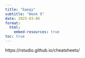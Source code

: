 ```yaml
---
title: "Ешеду"
subtitle: "Week 9"
date: 2025-03-06
format: 
  html:
    embed-resources: true
toc: true
---
```


https://rstudio.github.io/cheatsheets/